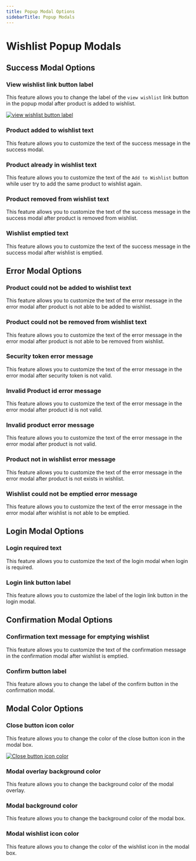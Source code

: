 ```yaml
---
title: Popup Modal Options
sidebarTitle: Popup Modals
---
```


# Wishlist Popup Modals

## Success Modal Options

### View wishlist link button label

This feature allows you to change the label of the `view wishlist` link button in the popup modal after product is added to wishlist.

[![view wishlist button label](/products/wishlist/view-wishlist-button-label.png)](/products/wishlist/view-wishlist-button-label.png)


### Product added to wishlist text

This feature allows you to customize the text of the success message in the success modal.


###  Product already in wishlist text

This feature allows you to customize the text of the `Add to Wishlist` button while user try to add the same product to wishlist again.

### Product removed from wishlist text

This feature allows you to customize the text of the success message in the success modal after product is removed from wishlist.


### Wishlist emptied text

This feature allows you to customize the text of the success message in the success modal after wishlist is emptied.

## Error Modal Options


### Product could not be added to wishlist text

This feature allows you to customize the text of the error message in the error modal after product is not able to be added to wishlist.


### Product could not be removed from wishlist text

This feature allows you to customize the text of the error message in the error modal after product is not able to be removed from wishlist.


### Security token error message

This feature allows you to customize the text of the error message in the error modal after security token is not valid.


### Invalid Product id error message 

This feature allows you to customize the text of the error message in the error modal after product id is not valid.

### Invalid product error message

This feature allows you to customize the text of the error message in the error modal after product is not valid.


### Product not in wishlist error message

This feature allows you to customize the text of the error message in the error modal after product is not exists in wishlist.


### Wishlist could not be emptied error message

This feature allows you to customize the text of the error message in the error modal after wishlist is not able to be emptied.



## Login Modal Options

### Login required text 

This feature allows you to customize the text of the login modal when login is required.

### Login link button label

This feature allows you to customize the label of the login link button in the login modal.


## Confirmation Modal Options

### Confirmation text message for emptying wishlist

This feature allows you to customize the text of the confirmation message in the confirmation modal after wishlist is emptied.


### Confirm button label

This feature allows you to change the label of the confirm button in the confirmation modal.


## Modal Color Options

### Close button icon color

This feature allows you to change the color of the close button icon in the modal box.

[![Close button icon color](/products/wishlist/close-button-icon-color.png)](/products/wishlist/close-button-icon-color.png)


### Modal overlay background color

This feature allows you to change the background color of the modal overlay.


### Modal background color

This feature allows you to change the background color of the modal box.


### Modal wishlist icon color

This feature allows you to change the color of the wishlist icon in the modal box.